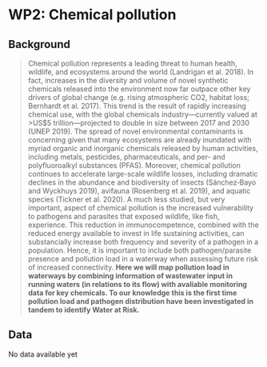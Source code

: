 # WP2: Chemical pollution

## Background

> Chemical pollution represents a leading threat to human health, wildlife, and ecosystems around the world (Landrigan et al. 2018). In fact, increases in the diversity and volume of novel synthetic chemicals released into the environment now far outpace other key drivers of global change (e.g. rising atmospheric CO2, habitat loss; Bernhardt et al. 2017). This trend is the result of rapidly increasing chemical use, with the global chemicals industry—currently valued at >US$5 trillion—projected to double in size between 2017 and 2030 (UNEP 2019). The spread of novel environmental contaminants is concerning given that many ecosystems are already inundated with myriad organic and inorganic chemicals released by human activities, including metals, pesticides, pharmaceuticals, and per- and polyfluoroalkyl substances (PFAS). Moreover, chemical pollution continues to accelerate large-scale wildlife losses, including dramatic declines in the abundance and biodiversity of insects (Sánchez‐Bayo and Wyckhuys 2019), avifauna (Rosenberg et al. 2019), and aquatic species (Tickner et al. 2020). A much less studied, but very important, aspect of chemical pollution is the increased vulnerability to pathogens and parasites that exposed wildlife, like fish, experience. This reduction in immunocompetence, combined with the reduced energy available to invest in life sustaining activities, can substancially increase both frequency and severity of a pathogen in a population. Hence, it is important to include both pathogen/parasite presence and pollution load in a waterway when assessing future risk of increased connectivity. **Here we will map pollution load in waterways by combining information of wastewater input in running waters (in relations to its flow) with avaliable monitoring data for key chemicals. To our knowledge this is the first time pollution load and pathogen distribution have been investigated in tandem to identify Water at Risk.**

## Data

No data available yet
